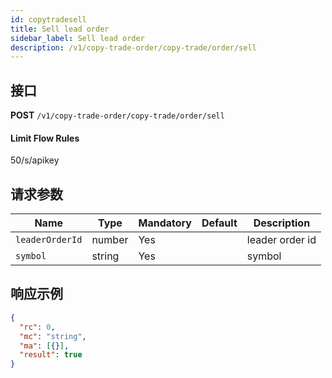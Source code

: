 ```yaml
---
id: copytradesell
title: Sell lead order
sidebar_label: Sell lead order
description: /v1/copy-trade-order/copy-trade/order/sell
---
```


## 接口

**POST** `/v1/copy-trade-order/copy-trade/order/sell`

#### **Limit Flow Rules**

50/s/apikey

## 请求参数

| Name            | Type   | Mandatory | Default | Description     |
| --------------- | ------ | --------- | ------- | --------------- |
| `leaderOrderId` | number | Yes       |         | leader order id |
| `symbol`        | string | Yes       |         | symbol          |

## 响应示例

```json
{
  "rc": 0,
  "mc": "string",
  "ma": [{}],
  "result": true
}
```
